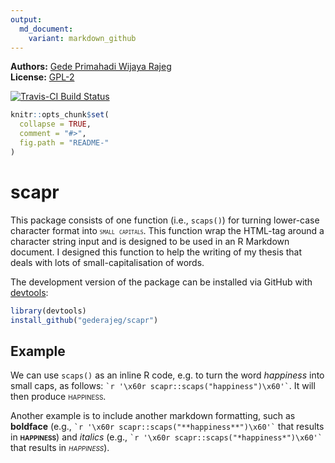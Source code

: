 ```yaml
---
output:
  md_document:
    variant: markdown_github
---
```


<!-- README.md is generated from README.Rmd. Please edit that file -->
**Authors:** [Gede Primahadi Wijaya Rajeg](https://figshare.com/authors/Gede_Primahadi_Wijaya_Rajeg/1234749)<br/>
**License:** [GPL-2](https://www.gnu.org/licenses/old-licenses/gpl-2.0.en.html)<br/>

[![Travis-CI Build Status](https://travis-ci.org/gederajeg/scapr.svg?branch=master)](https://travis-ci.org/gederajeg/scapr)

```r
knitr::opts_chunk$set(
  collapse = TRUE,
  comment = "#>",
  fig.path = "README-"
)
```

# scapr

This package consists of one function (i.e., `scaps()`) for turning lower-case character format into <span style = "font-variant:small-caps;">`small capitals`</span>. This function wrap the HTML-tag around a character string input and is designed to be used in an R Markdown document. I designed this function to help the writing of my thesis that deals with lots of small-capitalisation of words.

The development version of the package can be installed via GitHub with [devtools](https://github.com/hadley/devtools):

```r
library(devtools)
install_github("gederajeg/scapr")
```

## Example

We can use `scaps()` as an inline R code, e.g. to turn the word *happiness* into small caps, as follows: `` `r '\x60r scapr::scaps("happiness")\x60'` ``. It will then produce <span style = "font-variant:small-caps;">happiness</span>.

Another example is to include another markdown formatting, such as **boldface** (e.g., `` `r '\x60r scapr::scaps("**happiness**")\x60'` `` that results in <span style = "font-variant:small-caps;">**happiness**</span>) and *italics* (e.g., `` `r '\x60r scapr::scaps("*happiness*")\x60'` `` that results in <span style = "font-variant:small-caps;">*happiness*</span>).
